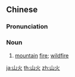 ==Chinese==
{{zh-forms}}

===Pronunciation===
{{zh-pron
|m=shānhuǒ
|c=saan1 fo2
|mn=soaⁿ-hóe/soaⁿ-hé
|cat=n
}}

===Noun===
{{zh-noun}}

# [[mountain]] [[fire]]; [[wildfire]]

[[ja:山火]]
[[th:山火]]
[[zh:山火]]